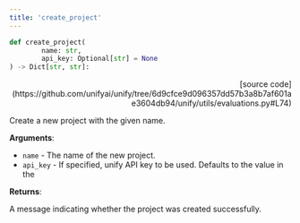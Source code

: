 ```yaml
---
title: 'create_project'
---
```


```python
def create_project(
        name: str,
        api_key: Optional[str] = None
) -> Dict[str, str]:
```

<p align="right">[source code](https://github.com/unifyai/unify/tree/6d9cfce9d096357dd57b3a8b7af601ae3604db94/unify/utils/evaluations.py#L74)</p>

Create a new project with the given name.

**Arguments**:

- `name` - The name of the new project.
- `api_key` - If specified, unify API key to be used. Defaults to the value in the



**Returns**:

A message indicating whether the project was created successfully.